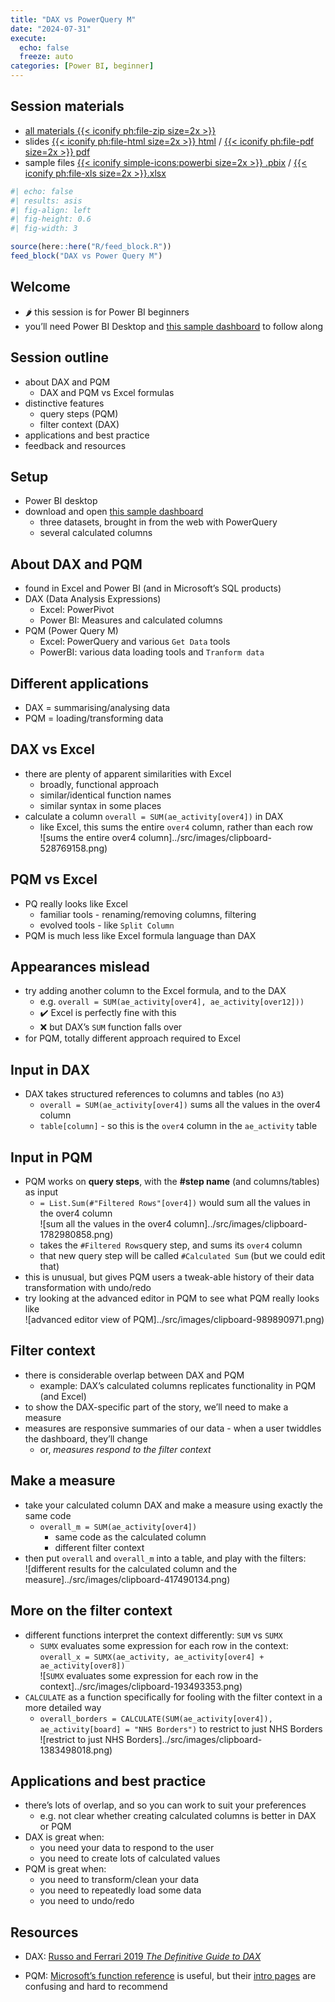 ---
title: "DAX vs PowerQuery M"
date: "2024-07-31"
execute: 
  echo: false
  freeze: auto
categories: [Power BI, beginner]
---
::: {.callout-note collapse="false" appearance="default" icon="true"}
## Session materials

-   [all materials {{< iconify ph:file-zip size=2x >}}](src/dax_vs_pqm.zip)
-   slides [{{< iconify ph:file-html size=2x >}} html](src/dax_vs_pqm.html) / [{{< iconify ph:file-pdf size=2x >}} pdf](src/dax_vs_pqm.pdf)
+ sample files [{{< iconify simple-icons:powerbi size=2x >}} .pbix](data/ae_weeks_start.pbix) / [{{< iconify ph:file-xls size=2x >}}.xlsx](data/dax-pqm.xlsx)
:::

```{r}
#| echo: false
#| results: asis
#| fig-align: left
#| fig-height: 0.6
#| fig-width: 3

source(here::here("R/feed_block.R"))
feed_block("DAX vs Power Query M")

```

## Welcome

-   🌶 this session is for Power BI beginners
-   you'll need Power BI Desktop and [this sample dashboard](https://github.com/NES-DEW/KIND-training/raw/main/bi_training/data/ae_weeks_start.pbix) to follow along


## Session outline

-   about DAX and PQM
    -   DAX and PQM vs Excel formulas
-   distinctive features
    -   query steps (PQM)
    -   filter context (DAX)
-   applications and best practice
-   feedback and resources

## Setup

-   Power BI desktop
-   download and open [this sample dashboard](https://github.com/NES-DEW/KIND-training/raw/main/bi_training/data/ae_weeks_start.pbix)
    -   three datasets, brought in from the web with PowerQuery
    -   several calculated columns

## About DAX and PQM

-   found in Excel and Power BI (and in Microsoft's SQL products)
-   DAX (Data Analysis Expressions)
    -   Excel: PowerPivot
    -   Power BI: Measures and calculated columns
-   PQM (Power Query M)
    -   Excel: PowerQuery and various `Get Data` tools
    -   PowerBI: various data loading tools and `Tranform data`

## Different applications

-   DAX = summarising/analysing data
-   PQM = loading/transforming data

## DAX vs Excel

-   there are plenty of apparent similarities with Excel
    -   broadly, functional approach
    -   similar/identical function names
    -   similar syntax in some places
-   calculate a column `overall = SUM(ae_activity[over4])` in DAX
    -   like Excel, this sums the entire `over4` column, rather than each row </br> ![sums the entire over4 column]../src/images/clipboard-528769158.png)

## PQM vs Excel

-   PQ really looks like Excel
    -   familiar tools - renaming/removing columns, filtering
    -   evolved tools - like `Split Column`
-   PQM is much less like Excel formula language than DAX

## Appearances mislead

-   try adding another column to the Excel formula, and to the DAX
    -   e.g. `overall = SUM(ae_activity[over4], ae_activity[over12]))`
    -   ✔️ Excel is perfectly fine with this
    -   ❌ but DAX's `SUM` function falls over
-   for PQM, totally different approach required to Excel

## Input in DAX

-   DAX takes structured references to columns and tables (no `A3`)
    -   `overall = SUM(ae_activity[over4])` sums all the values in the over4 column
    -   `table[column]` - so this is the `over4` column in the `ae_activity` table

## Input in PQM

-   PQM works on **query steps**, with the **#step name** (and columns/tables) as input
    -   `= List.Sum(#"Filtered Rows"[over4])` would sum all the values in the over4 column </br> ![sum all the values in the over4 column]../src/images/clipboard-1782980858.png)
    -   takes the `#Filtered Rows`query step, and sums its `over4` column
    -   that new query step will be called `#Calculated Sum` (but we could edit that)
-   this is unusual, but gives PQM users a tweak-able history of their data transformation with undo/redo
-   try looking at the advanced editor in PQM to see what PQM really looks like </br> ![advanced editor view of PQM]../src/images/clipboard-989890971.png)

## Filter context

-   there is considerable overlap between DAX and PQM
    -   example: DAX's calculated columns replicates functionality in PQM (and Excel)
-   to show the DAX-specific part of the story, we'll need to make a measure
-   measures are responsive summaries of our data - when a user twiddles the dashboard, they'll change
    -   or, *measures respond to the filter context*

## Make a measure

-   take your calculated column DAX and make a measure using exactly the same code
    -   `overall_m = SUM(ae_activity[over4])`
        -   same code as the calculated column
        -   different filter context
-   then put `overall` and `overall_m` into a table, and play with the filters: </br> ![different results for the calculated column and the measure]../src/images/clipboard-417490134.png)

## More on the filter context

-   different functions interpret the context differently: `SUM` vs `SUMX`
    -   `SUMX` evaluates some expression for each row in the context: `overall_x = SUMX(ae_activity, ae_activity[over4] + ae_activity[over8])` </br> ![`SUMX` evaluates some expression for each row in the context]../src/images/clipboard-193493353.png)
-   `CALCULATE` as a function specifically for fooling with the filter context in a more detailed way
    -   `overall_borders = CALCULATE(SUM(ae_activity[over4]), ae_activity[board] = "NHS Borders")` to restrict to just NHS Borders </br> ![restrict to just NHS Borders]../src/images/clipboard-1383498018.png)

## Applications and best practice

-   there's lots of overlap, and so you can work to suit your preferences
    -   e.g. not clear whether creating calculated columns is better in DAX or PQM
-   DAX is great when:
    - you need your data to respond to the user
    - you need to create lots of calculated values
-   PQM is great when:
    - you need to transform/clean your data
    - you need to repeatedly load some data
    - you need to undo/redo

## Resources

-   DAX: [Russo and Ferrari 2019 *The Definitive Guide to DAX*](https://www.sqlbi.com/books/the-definitive-guide-to-dax-2nd-edition/)

-   PQM: [Microsoft's function reference](https://learn.microsoft.com/en-us/powerquery-m/power-query-m-function-reference) is useful, but their [intro pages](https://learn.microsoft.com/en-us/powerquery-m/m-spec-introduction) are confusing and hard to recommend

